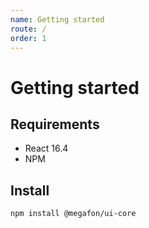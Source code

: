 ```yaml
---
name: Getting started
route: /
order: 1
---
```


# Getting started

## Requirements

- React 16.4
- NPM

## Install

```bash
npm install @megafon/ui-core
```
